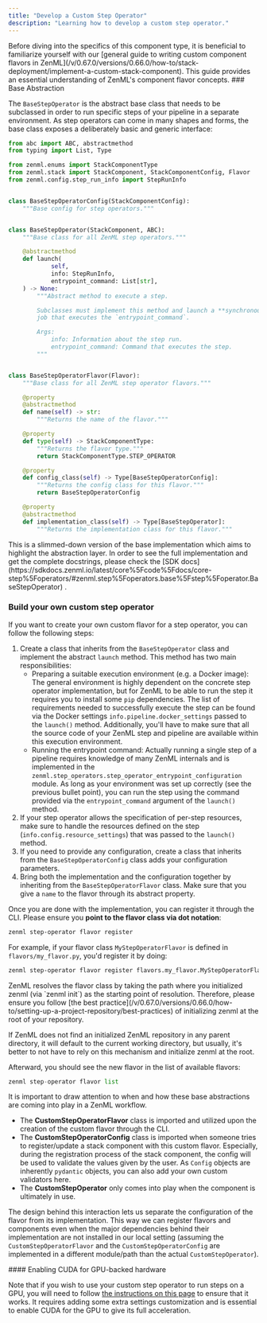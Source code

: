 ```yaml
---
title: "Develop a Custom Step Operator"
description: "Learning how to develop a custom step operator."
---
```


<Info>
    Before diving into the specifics of this component type, it is beneficial to familiarize yourself with our [general guide to writing custom component flavors in ZenML](/v/0.67.0/versions/0.66.0/how-to/stack-deployment/implement-a-custom-stack-component). This guide provides an essential understanding of ZenML's component flavor concepts.

</Info>
### Base Abstraction

The `BaseStepOperator` is the abstract base class that needs to be subclassed in order to run specific steps of your pipeline in a separate environment. As step operators can come in many shapes and forms, the base class exposes a deliberately basic and generic interface:

```py
from abc import ABC, abstractmethod
from typing import List, Type

from zenml.enums import StackComponentType
from zenml.stack import StackComponent, StackComponentConfig, Flavor
from zenml.config.step_run_info import StepRunInfo


class BaseStepOperatorConfig(StackComponentConfig):
    """Base config for step operators."""


class BaseStepOperator(StackComponent, ABC):
    """Base class for all ZenML step operators."""

    @abstractmethod
    def launch(
            self,
            info: StepRunInfo,
            entrypoint_command: List[str],
    ) -> None:
        """Abstract method to execute a step.

        Subclasses must implement this method and launch a **synchronous**
        job that executes the `entrypoint_command`.

        Args:
            info: Information about the step run.
            entrypoint_command: Command that executes the step.
        """


class BaseStepOperatorFlavor(Flavor):
    """Base class for all ZenML step operator flavors."""

    @property
    @abstractmethod
    def name(self) -> str:
        """Returns the name of the flavor."""

    @property
    def type(self) -> StackComponentType:
        """Returns the flavor type."""
        return StackComponentType.STEP_OPERATOR

    @property
    def config_class(self) -> Type[BaseStepOperatorConfig]:
        """Returns the config class for this flavor."""
        return BaseStepOperatorConfig

    @property
    @abstractmethod
    def implementation_class(self) -> Type[BaseStepOperator]:
        """Returns the implementation class for this flavor."""
```

<Info>
    This is a slimmed-down version of the base implementation which aims to highlight the abstraction layer. In order to see the full implementation and get the complete docstrings, please check the [SDK docs](https://sdkdocs.zenml.io/latest/core%5Fcode%5Fdocs/core-step%5Foperators/#zenml.step%5Foperators.base%5Fstep%5Foperator.BaseStepOperator) .
</Info>

### Build your own custom step operator

If you want to create your own custom flavor for a step operator, you can follow the following steps:

1. Create a class that inherits from the `BaseStepOperator` class and implement the abstract `launch` method. This method has two main responsibilities:
   * Preparing a suitable execution environment (e.g. a Docker image): The general environment is highly dependent on the concrete step operator implementation, but for ZenML to be able to run the step it requires you to install some `pip` dependencies. The list of requirements needed to successfully execute the step can be found via the Docker settings `info.pipeline.docker_settings` passed to the `launch()` method. Additionally, you'll have to make sure that all the source code of your ZenML step and pipeline are available within this execution environment.
   * Running the entrypoint command: Actually running a single step of a pipeline requires knowledge of many ZenML internals and is implemented in the `zenml.step_operators.step_operator_entrypoint_configuration` module. As long as your environment was set up correctly (see the previous bullet point), you can run the step using the command provided via the `entrypoint_command` argument of the `launch()` method.
2. If your step operator allows the specification of per-step resources, make sure to handle the resources defined on the step (`info.config.resource_settings`) that was passed to the `launch()` method.
3. If you need to provide any configuration, create a class that inherits from the `BaseStepOperatorConfig` class adds your configuration parameters.
4. Bring both the implementation and the configuration together by inheriting from the `BaseStepOperatorFlavor` class. Make sure that you give a `name` to the flavor through its abstract property.

Once you are done with the implementation, you can register it through the CLI. Please ensure you **point to the flavor class via dot notation**:

```bash
zenml step-operator flavor register
```

For example, if your flavor class `MyStepOperatorFlavor` is defined in `flavors/my_flavor.py`, you'd register it by doing:

```bash
zenml step-operator flavor register flavors.my_flavor.MyStepOperatorFlavor
```

<Note>
ZenML resolves the flavor class by taking the path where you initialized zenml (via `zenml init`) as the starting point of resolution. Therefore, please ensure you follow [the best practice](/v/0.67.0/versions/0.66.0/how-to/setting-up-a-project-repository/best-practices) of initializing zenml at the root of your repository.

If ZenML does not find an initialized ZenML repository in any parent directory, it will default to the current working directory, but usually, it's better to not have to rely on this mechanism and initialize zenml at the root.

</Note>
Afterward, you should see the new flavor in the list of available flavors:

```py
zenml step-operator flavor list
```

<Note>
It is important to draw attention to when and how these base abstractions are coming into play in a ZenML workflow.

* The **CustomStepOperatorFlavor** class is imported and utilized upon the creation of the custom flavor through the CLI.
* The **CustomStepOperatorConfig** class is imported when someone tries to register/update a stack component with this custom flavor. Especially, during the registration process of the stack component, the config will be used to validate the values given by the user. As `Config` objects are inherently `pydantic` objects, you can also add your own custom validators here.
* The **CustomStepOperator** only comes into play when the component is ultimately in use.

The design behind this interaction lets us separate the configuration of the flavor from its implementation. This way we can register flavors and components even when the major dependencies behind their implementation are not installed in our local setting (assuming the `CustomStepOperatorFlavor` and the `CustomStepOperatorConfig` are implemented in a different module/path than the actual `CustomStepOperator`).

</Note>
#### Enabling CUDA for GPU-backed hardware

Note that if you wish to use your custom step operator to run steps on a GPU, you will need to follow [the instructions on this page](/v/0.67.0/versions/0.66.0/how-to/training-with-gpus) to ensure that it works. It requires adding some extra settings customization and is essential to enable CUDA for the GPU to give its full acceleration.
